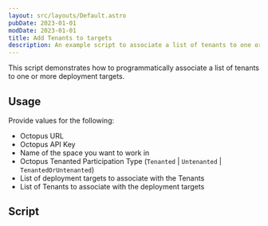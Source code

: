 ```yaml
---
layout: src/layouts/Default.astro
pubDate: 2023-01-01
modDate: 2023-01-01
title: Add Tenants to targets
description: An example script to associate a list of tenants to one or more deployment targets.
---
```


This script demonstrates how to programmatically associate a list of tenants to one or more deployment targets.

## Usage

Provide values for the following:
- Octopus URL
- Octopus API Key
- Name of the space you want to work in
- Octopus Tenanted Participation Type (`Tenanted` | `Untenanted` | `TenantedOrUntenanted`)
- List of deployment targets to associate with the Tenants
- List of Tenants to associate with the deployment targets

## Script

<AddTenantsToTargetsScript />
